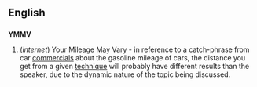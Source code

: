 ==English==

==={{initialism}}===
'''YMMV'''

#(''internet'') Your Mileage May Vary - in reference to a catch-phrase from car [[commercial]]s about the gasoline mileage of cars, the distance you get from a given [[technique]] will probably have different results than the speaker, due to the dynamic nature of the topic being discussed.